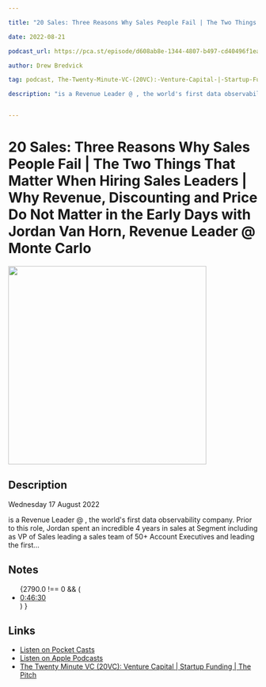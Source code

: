```yaml
---

title: "20 Sales: Three Reasons Why Sales People Fail | The Two Things That Matter When Hiring Sales Leaders | Why Revenue, Discounting and Price Do Not Matter in the Early Days with Jordan Van Horn, Revenue Leader @ Monte Carlo — The Twenty Minute VC (20VC): Venture Capital | Startup Funding | The Pitch"

date: 2022-08-21

podcast_url: https://pca.st/episode/d608ab8e-1344-4807-b497-cd40496f1ea9?t=2790.0

author: Drew Bredvick

tag: podcast, The-Twenty-Minute-VC-(20VC):-Venture-Capital-|-Startup-Funding-|-The-Pitch

description: "is a Revenue Leader @ , the world's first data observability company. Prior to this role, Jordan spent an incredible 4 years in sales at Segment including as VP of Sales leading a sales team of 50+ Account Executives and leading the first..."


---
```



# 20 Sales: Three Reasons Why Sales People Fail | The Two Things That Matter When Hiring Sales Leaders | Why Revenue, Discounting and Price Do Not Matter in the Early Days with Jordan Van Horn, Revenue Leader @ Monte Carlo
<div style={{display: "flex", justifyContent: "center"}}>
    <Image src="https://static.pocketcasts.com/discover/images/400/dc967200-8168-0132-e833-5f4c86fd3263.jpg" width="400" height="400" />
</div>


## Description

Wednesday 17 August 2022

is a Revenue Leader @ , the world's first data observability company. Prior to this role, Jordan spent an incredible 4 years in sales at Segment including as VP of Sales leading a sales team of 50+ Account Executives and leading the first...

## Notes

<ul id="notes">
{2790.0 !== 0 && (<li><a href="https://pca.st/episode/d608ab8e-1344-4807-b497-cd40496f1ea9?t=2790.0">0:46:30</a></li>) }
      </ul><span id="end" />
      

## Links

- [Listen on Pocket Casts](https://pca.st/episode/d608ab8e-1344-4807-b497-cd40496f1ea9?t=2790.0)
- [Listen on Apple Podcasts](https://podcasts.apple.com/us/podcast/feed/id958230465)
- [The Twenty Minute VC (20VC): Venture Capital | Startup Funding | The Pitch](http://www.thetwentyminutevc.com/)
  